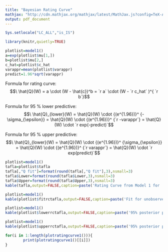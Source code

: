 ```yaml
---
title: "Bayesian Rating Curve"
mathjax: "http://cdn.mathjax.org/mathjax/latest/MathJax.js?config=TeX-AMS-MML_HTMLorMML"
output: pdf_document
---
```

```r
Sys.setlocale("LC_ALL","is_IS")
```

```r
library(knitr,quietly=TRUE)
```  
   
      
```r
plotlist=model1()
a=exp(plotlist$mu[1,])
b=plotlist$mu[2,]
c_hat=plotlist$c_hat
varappr=mean(plotlist$varappr)
predict=1.96*sqrt(varappr)
```

Formula for rating curve: $$\ \hat{Q}(W) = a \cdot (W - \hat{c})^b = `r a` \cdot (W - `r c_hat` )^{ `r b`}$$
    
Formula for 95 % lower predictive: $$\ \hat{Q}_{lower}(W) = \hat{Q}(W) \cdot {(e^{1.96})}^ {-\sigma_{\epsilon}} = \hat{Q}(W) \cdot {(e^{1.96})}^ {`r -varappr`} = \hat{Q}(W) \cdot `r exp(-predict)`$$

Formula for 95 % upper predictive: $$\ \hat{Q}_{lower}(W) = \hat{Q}(W) \cdot {(e^{1.96})}^ {\sigma_{\epsilon}} = \hat{Q}(W) \cdot {(e^{1.96})}^ {`r varappr`} = \hat{Q}(W) \cdot `r exp(predict)`$$

```r
plotlist=model1()
tafla=plotlist$tafla
tafla[,"Q fit"]=format(round(tafla[,"Q fit"],3),nsmall=3)
tafla$Lower=format(round(tafla$Lower,3),nsmall=3)
tafla$Upper=format(round(tafla$Upper,3),nsmall=3)
kable(tafla,output=FALSE,caption=paste('Rating Curve from Model 1 for ',input$name))
```
   
```r
plotlist=model1()
kable(plotlist$fitrctafla,output=FALSE,caption=paste('Fit for unobserved stages in',input$name))
```

```r
plotlist=model1()
kable(plotlist$lowerrctafla,output=FALSE,caption=paste('95% posterior predictive lower for unobserved stages in',input$name))

```

```r
plotlist=model1()
kable(plotlist$upperrctafla,output=FALSE,caption=paste('95% posterior predictive upper for unobserved stages in',input$name))
```

```r
for(i in 1:length(plotratingcurve1())){
        print(plotratingcurve1()[[i]])
}
```
 